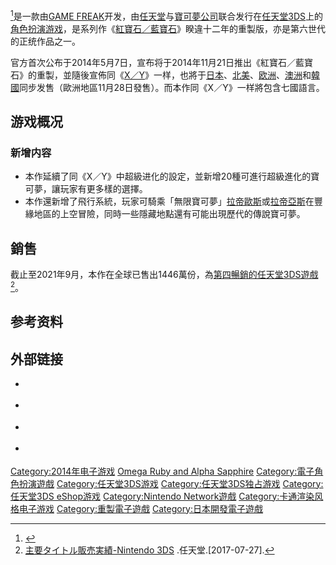 {{noteTA
| G1=神奇寶貝
| G2=Games
}}
{{Infobox VG
| title = 寶可夢 歐米加紅寶石／阿爾法藍寶石
| image = 寶可夢ORAS日版.jpg
| caption = 日文版遊戲封面<br>上方為《歐米加紅寶石》、下方為《阿爾法藍寶石》
| japanese = ポケットモンスター オメガルビー・アルファサファイア
| english = Pokémon Omega Ruby and Alpha Sapphire
| original = 
| official = 
| common = {{vgr|}}
| genre = [[電子角色扮演遊戲|角色扮演]]
| language = 
| platform = [[任天堂3DS|任天堂3DS]]
| developer = [[GAME_FREAK|GAME FREAK]]
| publisher = [[任天堂|任天堂]]、[[寶可夢公司|寶可夢公司]]
| main publisher = 
| producer = 增田顺一<br>山上仁志
| director = [[增田順一|增田順一]]
| designer = 
| writer = 石原恒和
| programmer = 
| composer = 景山将太<br>足立美奈子<br>[[佐藤仁美|佐藤仁美]]<br>增田顺一
| artist = [[杉森建|杉森建]]
| license = 
| series = [[寶可夢系列|寶可夢系列]]
| engine = 
| modes = [[单人电子游戏|单人]]、[[多人电子游戏|多人]]
| released = {{vgr|JP|2014年11月21日|EU|2014年11月28日|NA|2014年11月21日|HK|2014年11月21日|TW|2014年11月21日}}
| shutdown = 
| onlinegame = 
}}
{{vgname|寶可夢 歐米加紅寶石／阿爾法藍寶石|ja=ポケットモンスター オメガルビー・アルファサファイア|en=Pokémon Omega Ruby and Alpha Sapphire}}<ref>{{Cite web|title=訓練家&寶可夢|url=https://pokemonmasters-game.com/zh-TW/buddies|accessdate=2020-01-04|publisher=『Pokémon Masters』官方網站|language=zh-tw|archive-url=https://web.archive.org/web/20191209040426/https://pokemonmasters-game.com/zh-TW/buddies|archive-date=2019-12-09|dead-url=no}}</ref>是一款由[[GAME_FREAK|GAME FREAK]]开发，由[[任天堂|任天堂]]与[[寶可夢公司|寶可夢公司]]联合发行在[[任天堂3DS|任天堂3DS]]上的[[電子角色扮演遊戲|角色扮演游戏]]，是系列作《[[寶可夢_紅寶石／藍寶石|紅寶石／藍寶石]]》睽違十二年的重製版，亦是第六世代的正统作品之一。

官方首次公布于2014年5月7日，宣布将于2014年11月21日推出《紅寶石／藍寶石》的重製，並隨後宣佈同《[[宝可梦_X／Y|X／Y]]》一样，也將于[[日本|日本]]、[[北美|北美]]、[[欧洲|欧洲]]、[[澳洲|澳洲]]和[[韓國|韓國]]同步发售（歐洲地區11月28日發售）。而本作同《X／Y》一样將包含七國語言。

== 游戏概况 ==

=== 新增内容 ===
* 本作延續了同《X／Y》中超級进化的設定，並新增20種可進行超級進化的寶可夢，讓玩家有更多樣的選擇。
* 本作還新增了飛行系統，玩家可騎乘「無限寶可夢」[[拉帝歐斯|拉帝歐斯]]或[[拉帝亞斯|拉帝亞斯]]在豐緣地區的上空冒險，同時一些隱藏地點還有可能出現歷代的傳說寶可夢。

== 銷售 ==
截止至2021年9月，本作在全球已售出1446萬份，為[[畅销任天堂3DS游戏列表|第四暢銷的任天堂3DS遊戲]]<ref>[https://www.nintendo.co.jp/ir/finance/software/3ds.html 主要タイトル販売実績-Nintendo 3DS] {{Wayback|url=https://www.nintendo.co.jp/ir/finance/software/3ds.html}}.任天堂.[2017-07-27].</ref>。

== 参考资料 ==
{{reflist}}

== 外部链接 ==
* {{Official website|http://www.pokemon.co.jp/ex/oras/}} {{ja}}
* {{Official website|http://www.pokemonrubysapphire.com/}} {{en}}
* {{Official website|http://www.nintendo.tw/pokemon_oras/}} {{zh-tw}}
* {{Official|http://www.nintendo.com.hk/pokemon_oras/}} {{zh-hk}}

{{精灵宝可梦系列 (游戏)}}

{{DEFAULTSORT:Pokémon Omega Ruby and Alpha Sapphire}}
[[Category:2014年电子游戏|Category:2014年电子游戏]]
[[Category:寶可夢系列_(遊戲)|Omega Ruby and Alpha Sapphire]]
[[Category:電子角色扮演遊戲|Category:電子角色扮演遊戲]]
[[Category:任天堂3DS游戏|Category:任天堂3DS游戏]]
[[Category:任天堂3DS独占游戏|Category:任天堂3DS独占游戏]]
[[Category:任天堂3DS_eShop游戏|Category:任天堂3DS eShop游戏]]
[[Category:Nintendo_Network遊戲|Category:Nintendo Network遊戲]]
[[Category:卡通渲染风格电子游戏|Category:卡通渲染风格电子游戏]]
[[Category:重製電子遊戲|Category:重製電子遊戲]]
[[Category:日本開發電子遊戲|Category:日本開發電子遊戲]]